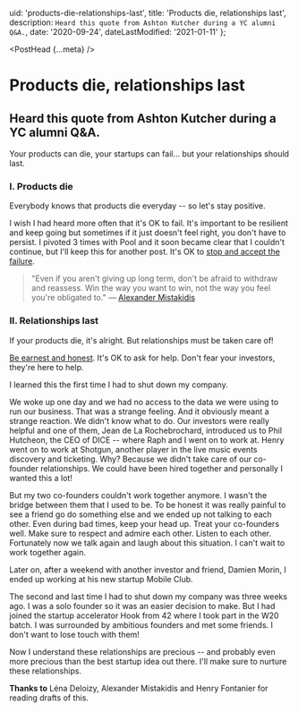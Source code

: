 
  uid: 'products-die-relationships-last',
  title: 'Products die, relationships last',
  description: `Heard this quote from Ashton Kutcher during a YC alumni Q&A.`,
  date: '2020-09-24',
  dateLastModified: '2021-01-11'
};

<PostHead {...meta} />

# Products die, relationships last

## Heard this quote from Ashton Kutcher during a YC alumni Q&A.

Your products can die, your startups can fail... but your relationships should last.

### I. Products die

Everybody knows that products die everyday -- so let's stay positive.

I wish I had heard more often that it's OK to fail. It's important to be resilient
and keep going but sometimes if it just doesn't feel right, you don't have to persist.
I pivoted 3 times with Pool and it soon became clear that I couldn't continue, but I'll keep this for another post.
It's OK to [stop and accept the failure](https://avc.com/2018/11/pivot-or-fail/).

> "Even if you aren't giving up long term, don't be afraid to withdraw and reassess.
> Win the way you want to win, not the way you feel you're obligated to." — [Alexander Mistakidis](https://amist.co)

### II. Relationships last

If your products die, it's alright. But relationships must be taken care of!

[Be earnest and honest](/blog/the-importance-of-being-earnest). It's OK to ask for help.
Don't fear your investors, they're here to help.

I learned this the first time I had to shut down my company.

We woke up one day and we had no access to the data we were using to run our business.
That was a strange feeling. And it obviously meant a strange reaction. We didn't know what to do.
Our investors were really helpful and one of them, Jean de La Rochebrochard,
introduced us to Phil Hutcheon, the CEO of DICE -- where Raph and I went on to work at.
Henry went on to work at Shotgun, another player in the live music events
discovery and ticketing. Why? Because we didn't take care of our co-founder relationships.
We could have been hired together and personally I wanted this a lot!

But my two co-founders couldn't work together anymore.
I wasn't the bridge between them that I used to be.
To be honest it was really painful to see a friend go do something else and we ended up not talking to each other.
Even during bad times, keep your head up. Treat your co-founders well. Make sure to respect and admire each other.
Listen to each other. Fortunately now we talk again and laugh about this situation.
I can't wait to work together again.

Later on, after a weekend with another investor and friend, Damien Morin, I ended up working at his new startup Mobile Club.

The second and last time I had to shut down my company was three weeks ago.
I was a solo founder so it was an easier decision to make. But I had joined the
startup accelerator Hook from 42 where I took part in the W20 batch.
I was surrounded by ambitious founders and met some friends. I don't want to lose touch with them!

Now I understand these relationships are precious --
and probably even more precious than the best startup idea out there. I'll make sure to nurture these relationships.

**Thanks to** Léna Deloizy, Alexander Mistakidis and Henry Fontanier for reading drafts of this.
